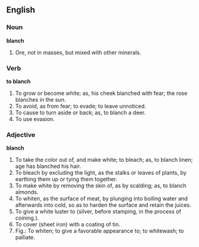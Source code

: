 ==English==

===Noun===

'''blanch'''

#Ore, not in masses, but mixed with other minerals.

===Verb===

'''to blanch'''

#To grow or become white; as, his cheek blanched with fear; the rose blanches in the sun.
#To avoid, as from fear; to evade; to leave unnoticed.
#To cause to turn aside or back; as, to blanch a deer.
#To use evasion.

===Adjective===

'''blanch'''

#To take the color out of, and make white; to bleach; as, to blanch linen; age has blanched his hair.
#To bleach by excluding the light, as the stalks or leaves of plants, by earthing them up or tying them together.
#To make white by removing the skin of, as by scalding; as, to blanch almonds.
#To whiten, as the surface of meat, by plunging into boiling water and afterwards into cold, so as to harden the surface and retain the juices.
#To give a white luster to (silver, before stamping, in the process of coining.).
#To cover (sheet iron) with a coating of tin.
#Fig.: To whiten; to give a favorable appearance to; to whitewash; to palliate.